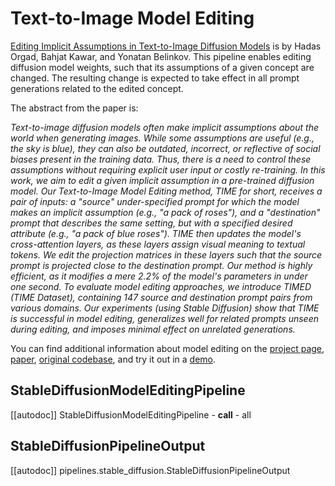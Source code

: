 <!--Copyright 2023 The HuggingFace Team. All rights reserved.

Licensed under the Apache License, Version 2.0 (the "License"); you may not use this file except in compliance with
the License. You may obtain a copy of the License at

http://www.apache.org/licenses/LICENSE-2.0

Unless required by applicable law or agreed to in writing, software distributed under the License is distributed on
an "AS IS" BASIS, WITHOUT WARRANTIES OR CONDITIONS OF ANY KIND, either express or implied. See the License for the
specific language governing permissions and limitations under the License.
-->

# Text-to-Image Model Editing

[Editing Implicit Assumptions in Text-to-Image Diffusion Models](https://huggingface.co/papers/2303.08084) is by Hadas Orgad, Bahjat Kawar, and Yonatan Belinkov. This pipeline enables editing diffusion model weights, such that its assumptions of a given concept are changed. The resulting change is expected to take effect in all prompt generations related to the edited concept.

The abstract from the paper is:

*Text-to-image diffusion models often make implicit assumptions about the world when generating images. While some assumptions are useful (e.g., the sky is blue), they can also be outdated, incorrect, or reflective of social biases present in the training data. Thus, there is a need to control these assumptions without requiring explicit user input or costly re-training. In this work, we aim to edit a given implicit assumption in a pre-trained diffusion model. Our Text-to-Image Model Editing method, TIME for short, receives a pair of inputs: a "source" under-specified prompt for which the model makes an implicit assumption (e.g., "a pack of roses"), and a "destination" prompt that describes the same setting, but with a specified desired attribute (e.g., "a pack of blue roses"). TIME then updates the model's cross-attention layers, as these layers assign visual meaning to textual tokens. We edit the projection matrices in these layers such that the source prompt is projected close to the destination prompt. Our method is highly efficient, as it modifies a mere 2.2% of the model's parameters in under one second. To evaluate model editing approaches, we introduce TIMED (TIME Dataset), containing 147 source and destination prompt pairs from various domains. Our experiments (using Stable Diffusion) show that TIME is successful in model editing, generalizes well for related prompts unseen during editing, and imposes minimal effect on unrelated generations.*

You can find additional information about model editing on the [project page](https://time-diffusion.github.io/), [paper](https://arxiv.org/abs/2303.08084), [original codebase](https://github.com/bahjat-kawar/time-diffusion), and try it out in a [demo](https://huggingface.co/spaces/bahjat-kawar/time-diffusion).

## StableDiffusionModelEditingPipeline
[[autodoc]] StableDiffusionModelEditingPipeline
	- __call__
	- all

## StableDiffusionPipelineOutput
[[autodoc]] pipelines.stable_diffusion.StableDiffusionPipelineOutput
